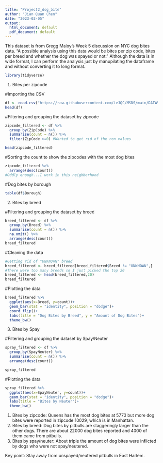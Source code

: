 ```yaml
---
title: "Project2_dog_bite"
author: "Jian Quan Chen"
date: "2023-03-05"
output:
  html_document: default
  pdf_document: default
---
```


  This dataset is from Gregg Maloy's Week 5 discussion on NYC dog bites data. "A possible analysis using this data would be bites per zip code, bites per breed and whether the dog was spayed or not." Although the data is in wide format, I can perform the analysis just by manupilating the dataframe and without converting it to long format.   

```r
library(tidyverse)
```

1) Bites per zipcode

#Importing the CSV
```r
df <- read.csv("https://raw.githubusercontent.com/LeJQC/MSDS/main/DATA%20607/Project%202/DOHMH_Dog_Bite_Data.csv",na.strings = c("","N/A"))
head(df)
```

#Filtering and grouping the dataset by zipcode
```r
zipcode_filtered <- df %>%
  group_by(ZipCode) %>%
  summarise(count = n()) %>% 
  filter(ZipCode >=0) #Wanted to get rid of the non values

head(zipcode_filtered)  
```
#Sorting the count to show the zipcodes with the most dog bites
```r
zipcode_filtered %>% 
  arrange(desc(count))
#Oddly enough...I work in this neighborhood
```

#Dog bites by borough
```r
table(df$Borough)
```

2) Bites by breed

#Filtering and grouping the dataset by breed
```r
breed_filtered <- df %>% 
  group_by(Breed) %>%
  summarise(count = n()) %>% 
  na.omit() %>% 
  arrange(desc(count))
breed_filtered  
```

#Cleaning the data
```r
#Getting rid of "UNKNOWN" breed
breed_filtered <- breed_filtered[breed_filtered$Breed != "UNKNOWN",]
#There were too many breeds so I just picked the top 20 
breed_filtered <- head(breed_filtered,20)
breed_filtered
```

#Plotting the data
```r
breed_filtered %>% 
  ggplot(aes(x=Breed, y=count))+
  geom_bar(stat = "identity", position = "dodge")+
  coord_flip()+
  labs(title = "Dog Bites by Breed", y = "Amount of Dog Bites")+
  theme_bw()

```
3) Bites by Spay

#Filtering and grouping the dataset by Spay/Neuter
```r
spray_filtered <- df %>% 
  group_by(SpayNeuter) %>%
  summarise(count = n()) %>% 
  arrange(desc(count))

spray_filtered
```

#Plotting the data
```r
spray_filtered %>% 
  ggplot(aes(x=SpayNeuter, y=count))+
  geom_bar(stat = "identity", position = "dodge")+
  labs(title = "Bites by Neuter")+
  theme_bw()
```

1) Bites by zipcode: Queens has the most dog bites at 5773 but more dog bites were reported in zipcode 10029, which is in Manhattan.
2) Bites by breed: Dog bites by pitbulls are staggeringly larger than the other dogs. There are about 22000 dog bites reported and 4000 of them came from pitbulls. 
3) Bites by spay/neuter: About triple the amount of dog bites were inflicted by dogs who were not spay/neutered. 

Key point: Stay away from unspayed/neutered pitbulls in East Harlem. 

